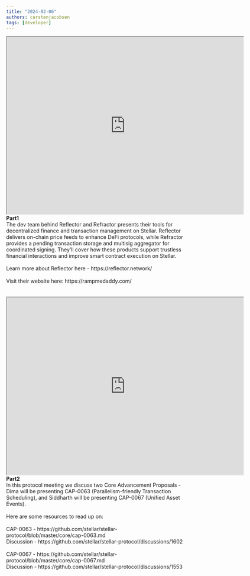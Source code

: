 ```yaml
---
title: "2024-02-06"
authors: carstenjacobsen
tags: [developer]
---
```


<iframe
  src="https://www.youtube.com/embed/1pF9evTU3QE?si=9gbBB2iBy5PtJbk0"
  width="640"
  height="480"
  allow="autoplay"
></iframe>
<br />
<b>Part1</b><br />
The dev team behind Reflector and Refractor presents their tools for decentralized finance and transaction management on Stellar. Reflector delivers on-chain price feeds to enhance DeFi protocols, while Refractor provides a pending transaction storage and multisig aggregator for coordinated signing. They’ll cover how these products support trustless financial interactions and improve smart contract execution on Stellar.<br />
<br />
Learn more about Reflector here - https://reflector.network/<br />
<br />
Visit their website here: https://rampmedaddy.com/<br />
<br />
<br />
<iframe
  src="https://www.youtube.com/embed/lzxv5ij6TLw?si=qpyEXOPe_XBAaFnk"
  width="640"
  height="480"
  allow="autoplay"
></iframe>
<br />
<b>Part2</b><br />
In this protocol meeting we discuss two Core Advancement Proposals - Dima will be presenting CAP-0063 (Parallelism-friendly Transaction Scheduling), and Siddharth will be presenting CAP-0067 (Unified Asset Events).<br />
<br />
Here are some resources to read up on:<br />
<br />
CAP-0063 - https://github.com/stellar/stellar-protocol/blob/master/core/cap-0063.md<br />
Discussion - https://github.com/stellar/stellar-protocol/discussions/1602<br />
<br />
CAP-0067 - https://github.com/stellar/stellar-protocol/blob/master/core/cap-0067.md<br />
Discussion - https://github.com/stellar/stellar-protocol/discussions/1553<br />
<br />
